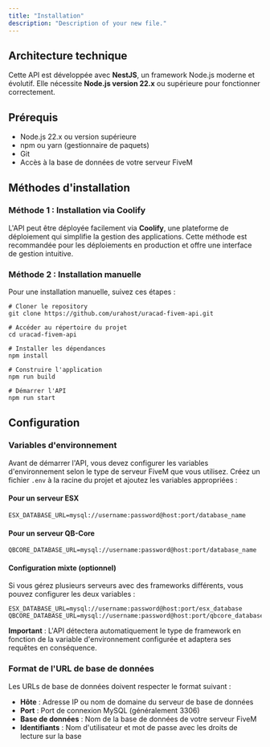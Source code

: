 ```yaml
---
title: "Installation"
description: "Description of your new file."
---
```


## Architecture technique

Cette API est développée avec **NestJS**, un framework Node.js moderne et évolutif. Elle nécessite **Node.js version 22.x** ou supérieure pour fonctionner correctement.

## Prérequis

- Node.js 22.x ou version supérieure
- npm ou yarn (gestionnaire de paquets)
- Git
- Accès à la base de données de votre serveur FiveM

## Méthodes d'installation

### Méthode 1 : Installation via Coolify

L'API peut être déployée facilement via **Coolify**, une plateforme de déploiement qui simplifie la gestion des applications. Cette méthode est recommandée pour les déploiements en production et offre une interface de gestion intuitive.

### Méthode 2 : Installation manuelle

Pour une installation manuelle, suivez ces étapes :

```
# Cloner le repository
git clone https://github.com/urahost/uracad-fivem-api.git

# Accéder au répertoire du projet
cd uracad-fivem-api

# Installer les dépendances
npm install

# Construire l'application
npm run build

# Démarrer l'API
npm run start
```

## Configuration

### Variables d'environnement

Avant de démarrer l'API, vous devez configurer les variables d'environnement selon le type de serveur FiveM que vous utilisez. Créez un fichier `.env` à la racine du projet et ajoutez les variables appropriées :

#### Pour un serveur ESX

```
ESX_DATABASE_URL=mysql://username:password@host:port/database_name
```

#### Pour un serveur QB-Core

```
QBCORE_DATABASE_URL=mysql://username:password@host:port/database_name
```

#### Configuration mixte (optionnel)

Si vous gérez plusieurs serveurs avec des frameworks différents, vous pouvez configurer les deux variables :

```
ESX_DATABASE_URL=mysql://username:password@host:port/esx_database
QBCORE_DATABASE_URL=mysql://username:password@host:port/qbcore_database
```

**Important** : L'API détectera automatiquement le type de framework en fonction de la variable d'environnement configurée et adaptera ses requêtes en conséquence.

### Format de l'URL de base de données

Les URLs de base de données doivent respecter le format suivant :

- **Hôte** : Adresse IP ou nom de domaine du serveur de base de données
- **Port** : Port de connexion MySQL (généralement 3306)
- **Base de données** : Nom de la base de données de votre serveur FiveM
- **Identifiants** : Nom d'utilisateur et mot de passe avec les droits de lecture sur la base